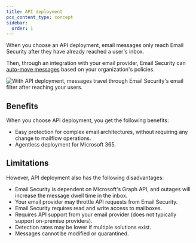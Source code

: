 ```yaml
---
title: API deployment
pcx_content_type: concept
sidebar:
  order: 1
---
```


When you choose an API deployment, email messages only reach Email Security after they have already reached a user's inbox.

Then, through an integration with your email provider, Email Security can [auto-move messages](/cloudflare-one/email-security/auto-moves/) based on your organization's policies.

![With API deployment, messages travel through Email Security's email filter after reaching your users.](~/assets/images/email-security/deployment/api-setup/e-sec-api-deployment-diagram.png)

## Benefits

When you choose API deployment, you get the following benefits:

- Easy protection for complex email architectures, without requiring any change to mailflow operations.
- Agentless deployment for Microsoft 365.

## Limitations

However, API deployment also has the following disadvantages:

- Email Security is dependent on Microsoft's Graph API, and outages will increase the message dwell time in the inbox.
- Your email provider may throttle API requests from Email Security.
- Email Security requires read and write access to mailboxes.
- Requires API support from your email provider (does not typically support on-premise providers).
- Detection rates may be lower if multiple solutions exist.
- Messages cannot be modified or quarantined.